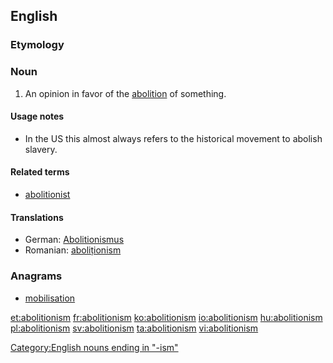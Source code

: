 ==English==
{{wikipedia}}

===Etymology===
{{suffix|abolition|ism}}

===Noun===
{{en-noun}}

# An opinion in favor of the [[abolition]] of something.

====Usage notes====
* In the US this almost always refers to the historical movement to abolish slavery.

====Related terms====
* [[abolitionist]]
====Translations====
* German: [[Abolitionismus]]
* Romanian: [[aboliționism]]

===Anagrams===
* [[mobilisation#English|mobilisation]]

[[Category:English nouns ending in "-ism"]]

[[et:abolitionism]]
[[fr:abolitionism]]
[[ko:abolitionism]]
[[io:abolitionism]]
[[hu:abolitionism]]
[[pl:abolitionism]]
[[sv:abolitionism]]
[[ta:abolitionism]]
[[vi:abolitionism]]